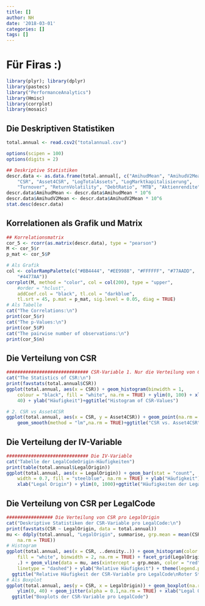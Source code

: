 ```yaml
---
title: []
author: NH
date: '2018-03-01'
categories: []
tags: []
---
```


# Für Firas :)




```r
library(plyr); library(dplyr)
library(pastecs)
library("PerformanceAnalytics")
library(Hmisc)
library(corrplot)
library(mosaic)
```

## Die Deskriptiven Statistiken

```r
total.annual <- read.csv2("totalannual.csv")

options(scipen = 100)
options(digits = 2)

## Deskriptive Statistiken
descr.data <- as.data.frame(total.annual[, c("AmihudMean", "AmihudV2Mean", "BidAskMean", 
    "CSR", "Asset4CSR", "LogTotalAssets", "LogMarktkapitalisierung", 
    "Turnover", "ReturnVolatility", "DebtRatio", "MTB", "Aktienrendite", "logAktienkurs")])
descr.data$AmihudMean <- descr.data$AmihudMean * 10^6
descr.data$AmihudV2Mean <- descr.data$AmihudV2Mean * 10^6
stat.desc(descr.data)

```

## Korrelationen als Grafik und Matrix 

```r
## Korrelationsmatrix
cor_5 <- rcorr(as.matrix(descr.data), type = "pearson")
M <- cor_5$r
p_mat <- cor_5$P

# Als Grafik
col <- colorRampPalette(c("#BB4444", "#EE9988", "#FFFFFF", "#77AADD", 
    "#4477AA"))
corrplot(M, method = "color", col = col(200), type = "upper", 
    #order = "hclust", 
    addCoef.col = "black", tl.col = "darkblue", 
    tl.srt = 45, p.mat = p_mat, sig.level = 0.05, diag = TRUE)
# Als Tabelle
cat("The Correlations:\n")
print(cor_5$r)
cat("The p-Values:\n")
print(cor_5$P)
cat("The pairwise number of observations:\n")
print(cor_5$n)
```

## Die Verteilung von CSR

```r
############################## CSR-Variable 1. Nur die Verteilung von CSR
cat("The Statistics of CSR:\n")
print(favstats(total.annual$CSR))
ggplot(total.annual, aes(x = CSR)) + geom_histogram(binwidth = 1, 
    colour = "black", fill = "white", na.rm = TRUE) + ylim(0, 100) + xlim(0, 
    40) + ylab("Häufigkeit")+ggtitle("Histogram of CSR-Values")

# 2. CSR vs Asset4CSR
ggplot(total.annual, aes(x = CSR, y = Asset4CSR)) + geom_point(na.rm = TRUE) + 
    geom_smooth(method = "lm",na.rm = TRUE)+ggtitle("CSR vs. Asset4CSR")

```

## Die Verteilung der IV-Variable

```r

############################## Die IV-Variable
cat("Tabelle der LegalCodeOrigin-Häufigkeiten")
print(table(total.annual$LegalOrigin))
ggplot(total.annual, aes(x = LegalOrigin)) + geom_bar(stat = "count", 
    width = 0.7, fill = "steelblue", na.rm = TRUE) + ylab("Häufigkeit") + 
    xlab("Legal Origin") + ylim(0, 1000)+ggtitle("Häufigkeiten der LegalCodes")

```

## Die Verteilung von CSR per LegalCode 

```r

################# Die Verteilung von CSR pro LegalOrigin
cat("Deskriptive Statistiken der CSR-Variable pro LegalCode:\n")
print(favstats(CSR ~ LegalOrigin, data = total.annual))
mu <- ddply(total.annual, "LegalOrigin", summarise, grp.mean = mean(CSR, 
    na.rm = TRUE))
# Histogram
ggplot(total.annual, aes(x = CSR, ..density..)) + geom_histogram(color = "black", 
    fill = "white", binwidth = 2, na.rm = TRUE) + facet_grid(LegalOrigin ~ 
    .) + geom_vline(data = mu, aes(xintercept = grp.mean, color = "red"), 
    linetype = "dashed") + ylab("Relative Häufigkeit") + theme(legend.position = "none")+
  ggtitle("Relative Häufigkeit der CSR-Variable pro LegalCode\nRoter Strich = Mittelwerte")
# Als Boxplot
ggplot(total.annual, aes(y = CSR, x = LegalOrigin)) + geom_boxplot(na.rm = TRUE) + 
    ylim(0, 40) + geom_jitter(alpha = 0.1,na.rm = TRUE) + xlab("Legal Origin")+
  ggtitle("Boxplots der CSR-Variable pro LegalCode")

```

